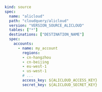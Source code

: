 ```yaml copy
kind: source
spec:
  name: "alicloud"
  path: "cloudquery/alicloud"
  version: "VERSION_SOURCE_ALICLOUD"
  tables: ["*"]
  destinations: ["DESTINATION_NAME"]
  spec:
    accounts:
      - name: my_account
        regions:
        - cn-hangzhou
        - cn-beijing
        - eu-west-1
        - us-west-1
        # ...
        access_key: ${ALICLOUD_ACCESS_KEY}
        secret_key: ${ALICLOUD_SECRET_KEY}
```
